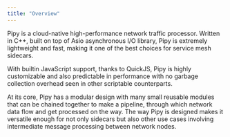 ```yaml
---
title: "Overview"
---
```


Pipy is a cloud-native high-performance network traffic processor. Written
in C++, built on top of Asio asynchronous I/O library, Pipy is extremely
lightweight and fast, making it one of the best choices for service mesh sidecars.

With builtin JavaScript support, thanks to QuickJS, Pipy is highly
customizable and also predictable in performance with no garbage collection
overhead seen in other scriptable counterparts.

At its core, Pipy has a modular design with many small reusable modules
that can be chained together to make a pipeline, through which network data
flow and get processed on the way. The way Pipy is designed makes it versatile
enough for not only sidecars but also other use cases involving intermediate
message processing between network nodes.
